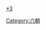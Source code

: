 {{Catnav|頁面分類|歷史|各國歷史|中國歷史|中國朝代|魏晉南北朝|三國}}
{{Catnav|頁面分類|社會|政治|政治制度|政體|帝國|中國朝代|魏晉南北朝|三國}}
{{Catnav|頁面分類|社會|政治|朝代|中國朝代|魏晉南北朝|三國}}

{{Catmore}}
[[category:三國|*3]]
[[Category:六朝|Category:六朝]]